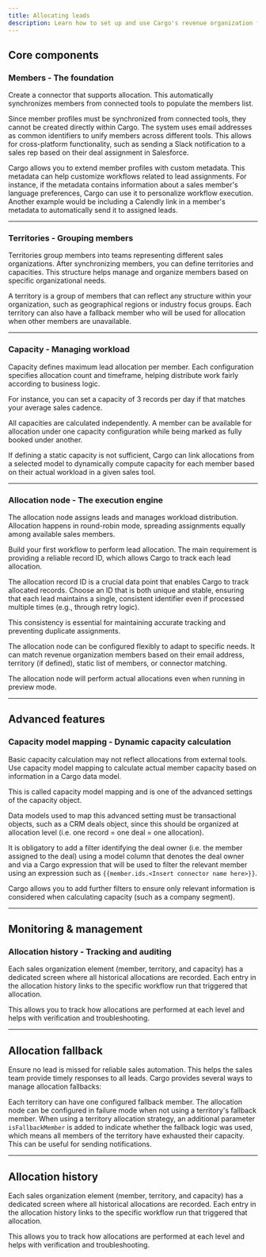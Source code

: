 ```yaml
---
title: Allocating leads
description: Learn how to set up and use Cargo's revenue organization features for lead allocation
---
```


## Core components

### Members - The foundation

Create a connector that supports allocation. This automatically synchronizes members from connected tools to populate the members list.

Since member profiles must be synchronized from connected tools, they cannot be created directly within Cargo. The system uses email addresses as common identifiers to unify members across different tools. This allows for cross-platform functionality, such as sending a Slack notification to a sales rep based on their deal assignment in Salesforce.

Cargo allows you to extend member profiles with custom metadata. This metadata can help customize workflows related to lead assignments. For instance, if the metadata contains information about a sales member's language preferences, Cargo can use it to personalize workflow execution. Another example would be including a Calendly link in a member's metadata to automatically send it to assigned leads.

---

### Territories - Grouping members

Territories group members into teams representing different sales organizations. After synchronizing members, you can define territories and capacities. This structure helps manage and organize members based on specific organizational needs.

A territory is a group of members that can reflect any structure within your organization, such as geographical regions or industry focus groups. Each territory can also have a fallback member who will be used for allocation when other members are unavailable.

---

### Capacity - Managing workload

Capacity defines maximum lead allocation per member. Each configuration specifies allocation count and timeframe, helping distribute work fairly according to business logic.

For instance, you can set a capacity of 3 records per day if that matches your average sales cadence.

All capacities are calculated independently. A member can be available for allocation under one capacity configuration while being marked as fully booked under another.

If defining a static capacity is not sufficient, Cargo can link allocations from a selected model to dynamically compute capacity for each member based on their actual workload in a given sales tool.

---

### Allocation node - The execution engine

The allocation node assigns leads and manages workload distribution. Allocation happens in round-robin mode, spreading assignments equally among available sales members.

Build your first workflow to perform lead allocation. The main requirement is providing a reliable record ID, which allows Cargo to track each lead allocation.

The allocation record ID is a crucial data point that enables Cargo to track allocated records. Choose an ID that is both unique and stable, ensuring that each lead maintains a single, consistent identifier even if processed multiple times (e.g., through retry logic).

This consistency is essential for maintaining accurate tracking and preventing duplicate assignments.

The allocation node can be configured flexibly to adapt to specific needs. It can match revenue organization members based on their email address, territory (if defined), static list of members, or connector matching.

The allocation node will perform actual allocations even when running in preview mode.

---

## Advanced features

### Capacity model mapping - Dynamic capacity calculation

Basic capacity calculation may not reflect allocations from external tools. Use capacity model mapping to calculate actual member capacity based on information in a Cargo data model.

This is called capacity model mapping and is one of the advanced settings of the capacity object.

Data models used to map this advanced setting must be transactional objects, such as a CRM deals object, since this should be organized at allocation level (i.e. one record = one deal = one allocation).

It is obligatory to add a filter identifying the deal owner (i.e. the member assigned to the deal) using a model column that denotes the deal owner and via a Cargo expression that will be used to filter the relevant member using an expression such as `{{member.ids.<Insert connector name here>}}`.

Cargo allows you to add further filters to ensure only relevant information is considered when calculating capacity (such as a company segment).

---

## Monitoring & management

### Allocation history - Tracking and auditing

Each sales organization element (member, territory, and capacity) has a dedicated screen where all historical allocations are recorded. Each entry in the allocation history links to the specific workflow run that triggered that allocation.

This allows you to track how allocations are performed at each level and helps with verification and troubleshooting.

---

## Allocation fallback

Ensure no lead is missed for reliable sales automation. This helps the sales team provide timely responses to all leads. Cargo provides several ways to manage allocation fallbacks:

Each territory can have one configured fallback member. The allocation node can be configured in failure mode when not using a territory's fallback member. When using a territory allocation strategy, an additional parameter `isFallbackMember` is added to indicate whether the fallback logic was used, which means all members of the territory have exhausted their capacity. This can be useful for sending notifications.

---

## Allocation history

Each sales organization element (member, territory, and capacity) has a dedicated screen where all historical allocations are recorded. Each entry in the allocation history links to the specific workflow run that triggered that allocation.

This allows you to track how allocations are performed at each level and helps with verification and troubleshooting.